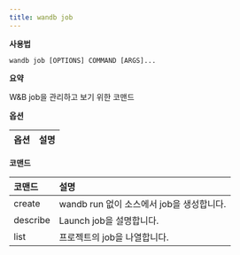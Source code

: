 ```yaml
---
title: wandb job
---
```


**사용법**

`wandb job [OPTIONS] COMMAND [ARGS]...`

**요약**

W&B job을 관리하고 보기 위한 코맨드

**옵션**

| **옵션** | **설명** |
| :--- | :--- |

**코맨드**

| **코맨드** | **설명** |
| :--- | :--- |
| create | wandb run 없이 소스에서 job을 생성합니다. |
| describe | Launch job을 설명합니다. |
| list | 프로젝트의 job을 나열합니다. |
